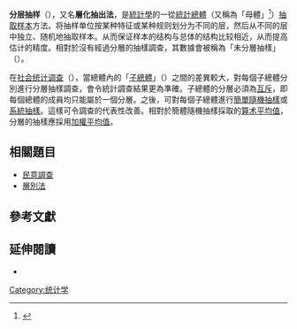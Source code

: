 {{NoteTA |G1=Math}}
'''分层抽样'''（{{lang|en|stratified sampling}}），又名'''層化抽出法'''，是[[統計學|統計學]]的一從[[总体|統計總體]]（又稱為「母體」<ref>{{cite web |url=http://www.stat.nuk.edu.tw/prost/content2/statics_2.htm |title=統計抽樣：名詞解析 |language=zh-hant |accessdate=2015-01-31 |publisher=[[國立高雄大學|國立高雄大學]]統計學研究所機率統計網路學習館 |location=[[台灣|台灣]][[高雄市|高雄市]] |archive-date=2020-06-08 |archive-url=https://web.archive.org/web/20200608132814/http://www.stat.nuk.edu.tw/prost/content2/statics_2.htm |dead-url=no }}</ref>）[[抽樣|抽取样本]]方法。将抽样单位按某种特征或某种规则划分为不同的层，然后从不同的层中独立、随机地抽取样本。从而保证样本的结构与总体的结构比较相近，从而提高估计的精度。相對於沒有經過分層的抽樣調查，其數據會被稱為「未分層抽樣」（{{lang|en|unstratified samples}}）。

在[[社会统计调查|社会统计调查]]（{{lang|en|statistical survey}}），當總體內的「[[子總體|子總體]]」（{{lang|en|subpopulations}}）之間的差異較大，對每個子總體分別進行分層抽樣調查，會令統計調查結果更為準確。子總體的分層必須為[[互斥#概率学|互斥]]，即每個總體的成員均只能屬於一個分層。之後，可對每個子總體進行[[簡單隨機抽樣|簡單隨機抽樣]]或[[系統抽樣|系統抽樣]]。這樣可令調查的代表性改善。相對於簡體隨機抽樣採取的[[算术平均值|算术平均值]]，分層的抽樣應採用[[加權平均值|加權平均值]]。

== 相關題目 ==
* [[民意調查|民意調查]]
* [[層別法|層別法]]

==參考文獻==
{{Reflist}}

==延伸閱讀==
*{{cite book |last=Särndal |first=Carl-Erik |last2=et al. |chapter=Stratified Sampling |title=Model Assisted Survey Sampling |url=https://archive.org/details/modelassistedsur00sarn |location=New York |publisher=Springer |year=2003 |pages=[https://archive.org/details/modelassistedsur00sarn/page/n60 100]–109 |isbn=0-387-40620-4 }}

{{统计学}}
[[Category:统计学|Category:统计学]]